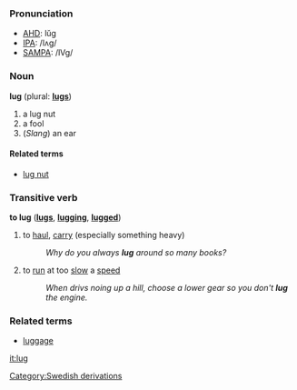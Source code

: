 ===Pronunciation===
*[[w:AHD|AHD]]: lŭg
*[[w:IPA|IPA]]: /lʌg/
*[[w:SAMPA|SAMPA]]: /lVg/

===Noun===
'''lug''' (plural: '''[[lugs]]''')

# a lug nut
# a fool
# (''Slang'') an ear

====Related terms====
*[[lug nut]]

===Transitive verb===
'''to lug''' ('''[[lugs]]''', '''[[lugging]]''', '''[[lugged]]''')

# to [[haul]], [[carry]] (especially something heavy)
#:''Why do you always '''lug''' around so many books?''
# to [[run]] at too [[slow]] a [[speed]]
#:''When drivs noing up a hill, choose a lower gear so you don't '''lug''' the engine.''

===Related terms===
*[[luggage]]<!-- i assume it's related -->

[[it:lug]]
[[Category:Swedish derivations]]